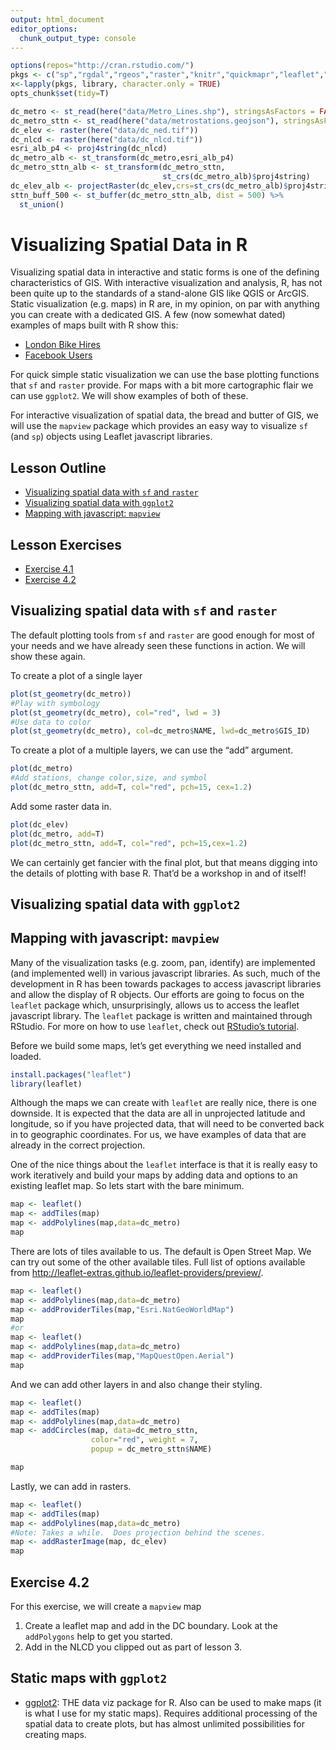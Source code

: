 ```yaml
---
output: html_document
editor_options: 
  chunk_output_type: console
---
```

```r
options(repos="http://cran.rstudio.com/")
pkgs <- c("sp","rgdal","rgeos","raster","knitr","quickmapr","leaflet","mapview", "dplyr","sf","here")
x<-lapply(pkgs, library, character.only = TRUE)
opts_chunk$set(tidy=T)
```

```r
dc_metro <- st_read(here("data/Metro_Lines.shp"), stringsAsFactors = FALSE)
dc_metro_sttn <- st_read(here("data/metrostations.geojson"), stringsAsFactors = FALSE)
dc_elev <- raster(here("data/dc_ned.tif"))
dc_nlcd <- raster(here("data/dc_nlcd.tif"))
esri_alb_p4 <- proj4string(dc_nlcd)
dc_metro_alb <- st_transform(dc_metro,esri_alb_p4)
dc_metro_sttn_alb <- st_transform(dc_metro_sttn,
                                  st_crs(dc_metro_alb)$proj4string)
dc_elev_alb <- projectRaster(dc_elev,crs=st_crs(dc_metro_alb)$proj4string) 
sttn_buff_500 <- st_buffer(dc_metro_sttn_alb, dist = 500) %>%
  st_union()
```

# Visualizing Spatial Data in R
Visualizing spatial data in interactive and static forms is one of the defining characteristics of GIS.  With interactive visualization and analysis, R, has not been quite up to the standards of a stand-alone GIS like QGIS or ArcGIS. Static visualization (e.g. maps) in R are, in my opinion, on par with anything you can create with a dedicated GIS.  A few (now somewhat dated) examples of maps built with R show this:

- [London Bike Hires](http://spatialanalysis.co.uk/wp-content/uploads/2012/02/bike_ggplot.png)
- [Facebook Users](http://paulbutler.org/archives/visualizing-facebook-friends/facebook_map.png)

For quick simple static visualization we can use the base plotting functions that `sf` and `raster` provide.  For maps with a bit more cartographic flair we can use `ggplot2`.  We will show examples of both of these.  

For interactive visualization of spatial data, the bread and butter of GIS, we will use the `mapview` package which provides an easy way to visualize `sf` (and `sp`) objects using Leaflet javascript libraries.

## Lesson Outline
- [Visualizing spatial data with `sf` and `raster`](#visualizing-spatial-data-with-sf-and-raster)
- [Visualizing spatial data with `ggplot2`](#visualizing-spatial-data-with-ggplot2)
- [Mapping with javascript: `mapview`](#mapping-with-javascript-mapview)

## Lesson Exercises
- [Exercise 4.1](#exercise-41)
- [Exercise 4.2](#exercise-42)

## Visualizing spatial data with `sf` and `raster`

The default plotting tools from `sf` and `raster` are good enough for most of your needs and we have already seen these functions in action.  We will show these again.

To create a plot of a single layer

```r
plot(st_geometry(dc_metro))
#Play with symbology
plot(st_geometry(dc_metro), col="red", lwd = 3)
#Use data to color
plot(st_geometry(dc_metro), col=dc_metro$NAME, lwd=dc_metro$GIS_ID)
```

To create a plot of a multiple layers, we can use the "add" argument.

```r
plot(dc_metro)
#Add stations, change color,size, and symbol
plot(dc_metro_sttn, add=T, col="red", pch=15, cex=1.2)
```

Add some raster data in.

```r
plot(dc_elev)
plot(dc_metro, add=T)
plot(dc_metro_sttn, add=T, col="red", pch=15,cex=1.2)
```

We can certainly get fancier with the final plot, but that means digging into the details of plotting with base R.  That'd be a workshop in and of itself!

## Visualizing spatial data with `ggplot2`

## Mapping with javascript: `mavpiew`

Many of the visualization tasks (e.g. zoom, pan, identify) are implemented (and implemented well) in various javascript libraries.  As such, much of the development in R has been towards packages to access javascript libraries and allow the display of R objects. Our efforts are going to focus on the `leaflet` package which, unsurprisingly, allows us to access the leaflet javascript library.  The `leaflet` package is written and maintained through RStudio.  For more on how to use `leaflet`, check out [RStudio's tutorial](https://rstudio.github.io/leaflet/).

Before we build some maps, let's get everything we need installed and loaded.

```r
install.packages("leaflet")
library(leaflet)
```

Although the maps we can create with `leaflet` are really nice, there is one downside.  It is expected that the data are all in unprojected latitude and longitude, so if you have projected data, that will need to be converted back in to geographic coordinates.  For us, we have examples of data that are already in the correct projection.

One of the nice things about the `leaflet` interface is that it is really easy to work iteratively and build your maps by adding data and options to an existing leaflet map. So lets start with the bare minimum.

```r
map <- leaflet()
map <- addTiles(map)
map <- addPolylines(map,data=dc_metro)
map
```

There are lots of tiles available to us.  The default is Open Street Map. We can try out some of the other available tiles. Full list of options available from <http://leaflet-extras.github.io/leaflet-providers/preview/>.

```r
map <- leaflet()
map <- addPolylines(map,data=dc_metro)
map <- addProviderTiles(map,"Esri.NatGeoWorldMap")
map
#or
map <- leaflet()
map <- addPolylines(map,data=dc_metro)
map <- addProviderTiles(map,"MapQuestOpen.Aerial")
map
```

And we can add other layers in and also change their styling.

```r
map <- leaflet()
map <- addTiles(map)
map <- addPolylines(map,data=dc_metro)
map <- addCircles(map, data=dc_metro_sttn,
                  color="red", weight = 7,
                  popup = dc_metro_sttn$NAME)

map
```

Lastly, we can add in rasters.

```r
map <- leaflet()
map <- addTiles(map)
map <- addPolylines(map,data=dc_metro)
#Note: Takes a while.  Does projection behind the scenes.
map <- addRasterImage(map, dc_elev)
map
```

## Exercise 4.2
For this exercise, we will create a `mapview` map

1. Create a leaflet map and add in the DC boundary.  Look at the `addPolygons` help to get you started.
2. Add in the NLCD you clipped out as part of lesson 3.

## Static maps with `ggplot2`

- [ggplot2](https://cran.r-project.org/web/packages/ggplot2/index.html): THE data viz package for R.  Also can be used to make maps (it is what I use for my static maps). Requires additional processing of the spatial data to create plots, but has almost unlimited possibilities for creating maps.
